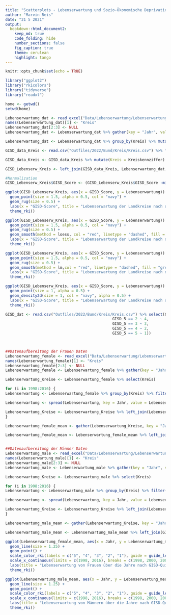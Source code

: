 ```yaml
---
title: "Scatterplots - Lebenserwartung und Sozio-Ökonomische Deprivation"
author: "Marvin Reis"
date: "21 5 2021"
output:
  bookdown::html_document2:
    keep_md: true
    code_folding: hide
    number_sections: false
    fig_caption: true
    theme: cerulean
    highlight: tango
---
```


```r
knitr::opts_chunk$set(echo = TRUE)

library("ggplot2")
library("rkicolors")
library("tidyverse")
library("readxl")

home <- getwd()
setwd(home)
```


```r
Lebenserwartung_dat <- read_excel("Data/Lebenserwartung/Lebenserwartung_17_18_19.xlsx", skip = 1, sheet = "Daten")
names(Lebenserwartung_dat)[1] <- "Kreis"
Lebenserwartung_dat[2:3] <- NULL
Lebenserwartung_dat <- Lebenserwartung_dat %>% gather(key = "Jahr", value = "Value" , -"Kreis", convert=T, na.rm = T) %>% mutate(Kreis = as.numeric(Kreis))

Lebenserwartung_dat <- Lebenserwartung_dat %>% group_by(Kreis) %>% mutate(Lebenserwartung = mean(Value)) %>% ungroup() %>% filter(Jahr == 2018) %>% select(-Jahr, -Value)

GISD_data_Kreis <- read.csv("Outfiles/2022/Bund/Kreis/Kreis.csv") %>% filter(Jahr == 2018)

GISD_data_Kreis <- GISD_data_Kreis %>% mutate(Kreis = Kreiskennziffer) %>% select(Kreis, GISD_Score) %>% distinct(Kreis, .keep_all = TRUE) %>% unique()

GISD_Lebenserw_Kreis <- left_join(GISD_data_Kreis, Lebenserwartung_dat, by = "Kreis")
```

```r
#Normalization
GISD_Lebenserw_Kreis$GISD_Score <- (GISD_Lebenserw_Kreis$GISD_Score -min(GISD_Lebenserw_Kreis$GISD_Score ))/(max(GISD_Lebenserw_Kreis$GISD_Score )-min(GISD_Lebenserw_Kreis$GISD_Score ))
```

```r
ggplot(GISD_Lebenserw_Kreis, aes(x = GISD_Score, y = Lebenserwartung)) +
  geom_point(size = 1.5, alpha = 0.5, col = "navy") +
  geom_rug(size = 0.5) + 
  labs(x = "GISD-Score", title = "Lebenserwartung der Landkreise nach dem GISD", subtitle = "auf Basis 2018", y = "Lebenserwartung in Jahren") +
  theme_rki()
```

```r
ggplot(GISD_Lebenserw_Kreis, aes(x = GISD_Score, y = Lebenserwartung)) +
  geom_point(size = 1.5, alpha = 0.5, col = "navy") +
  geom_rug(size = 0.5) +
  geom_smooth(method = loess, col = "red", linetype = "dashed", fill = "grey50", alpha = 0.5) +
  labs(x = "GISD-Score", title = "Lebenserwartung der Landkreise nach dem GISD", subtitle =  "auf Basis 2018, mit Regressionslinie (Loess)", y = "Lebenserwartung in Jahren") +
  theme_rki()
```

```r
ggplot(GISD_Lebenserw_Kreis, aes(x = GISD_Score, y = Lebenserwartung)) +
  geom_point(size = 1.5, alpha = 0.5, col = "navy") +
  geom_rug(size = 0.5) +
  geom_smooth(method = lm,col = "red", linetype = "dashed", fill = "grey50", alpha = 0.5) +
  labs(x = "GISD-Score", title = "Lebenserwartung der Landkreise nach dem GISD", subtitle = "auf Basis 2018, mit Regressionslinie (Linear)", y = "Lebenserwartung in Jahren") +
  theme_rki()
```

```r
ggplot(GISD_Lebenserw_Kreis, aes(x = GISD_Score, y = Lebenserwartung)) +
  geom_point(size = 1, alpha = 0.5) +
  geom_density2d(size = 1, col = "navy", alpha = 0.5) +
  labs(x = "GISD-Score", title = "Lebenserwartung der Landkreise nach dem GISD (Density)", subtitle = "auf Basis 2018", y = "Lebenserwartung in Jahren") +
  theme_rki()
```


```r
GISD_dat <- read.csv("Outfiles/2022/Bund/Kreis/Kreis.csv") %>% select(GISD_5, Jahr, Kreiskennziffer) %>% rename(Kreis = Kreiskennziffer) %>% mutate(GISD_5 = case_when(GISD_5 == 1 ~ 5,
                                               GISD_5 == 2 ~ 4,
                                               GISD_5 == 3 ~ 3,
                                               GISD_5 == 4 ~ 2,
                                               GISD_5 == 5 ~ 1))



##Datenaufbereitung der Frauen Daten
Lebenserwartung_female <- read_excel("Data/Lebenserwartung/Lebenserwartung_female_97_17.xlsx", skip = 1, sheet = "Daten")
names(Lebenserwartung_female)[1] <- "Kreis"
Lebenserwartung_female[2:3] <- NULL
Lebenserwartung_female <- Lebenserwartung_female %>% gather(key = "Jahr", value = "Value" , -"Kreis", convert=T, na.rm = T) %>% mutate(Kreis = as.numeric(Kreis))

Lebenserwartung_Kreise <- Lebenserwartung_female %>% select(Kreis)

for (i in 1998:2016) {
Lebenserwartung <- Lebenserwartung_female %>% group_by(Kreis) %>% filter(Jahr == i | Jahr == i+1 | Jahr == i-1) %>% mutate(Lebenserwartung_adj = mean(Value)) %>% ungroup() %>% filter(Jahr == i) %>% select(-Value)

Lebenserwartung <- spread(Lebenserwartung, key = Jahr, value = Lebenserwartung_adj)

Lebenserwartung_Kreise <- Lebenserwartung_Kreise %>% left_join(Lebenserwartung, by = c("Kreis"))
}

Lebenserwartung_female_mean <- gather(Lebenserwartung_Kreise, key = "Jahr", value = "Lebenserwartung_adj", 2:20) %>% mutate(Jahr = as.numeric(Jahr))

Lebenserwartung_female_mean <- Lebenserwartung_female_mean %>% left_join(GISD_dat, by = c("Kreis", "Jahr")) %>% group_by(GISD_5, Jahr) %>% mutate(Lebenserwartung_mean = mean(Lebenserwartung_adj)) %>% ungroup()


##Datenaufbereitung der Männer Daten
Lebenserwartung_male <- read_excel("Data/Lebenserwartung/Lebenserwartung_male_97_17.xlsx", skip = 1, sheet = "Daten")
names(Lebenserwartung_male)[1] <- "Kreis"
Lebenserwartung_male[2:3] <- NULL
Lebenserwartung_male <- Lebenserwartung_male %>% gather(key = "Jahr", value = "Value" , -"Kreis", convert=T, na.rm = T) %>% mutate(Kreis = as.numeric(Kreis))

Lebenserwartung_Kreise <- Lebenserwartung_male %>% select(Kreis)

for (i in 1998:2016) {
Lebenserwartung <- Lebenserwartung_male %>% group_by(Kreis) %>% filter(Jahr == i | Jahr == i+1 | Jahr == i-1) %>% mutate(Lebenserwartung_adj = mean(Value)) %>% ungroup() %>% filter(Jahr == i) %>% select(-Value)

Lebenserwartung <- spread(Lebenserwartung, key = Jahr, value = Lebenserwartung_adj)

Lebenserwartung_Kreise <- Lebenserwartung_Kreise %>% left_join(Lebenserwartung, by = c("Kreis"))
}

Lebenserwartung_male_mean <- gather(Lebenserwartung_Kreise, key = "Jahr", value = "Lebenserwartung_adj", 2:20) %>% mutate(Jahr = as.numeric(Jahr))

Lebenserwartung_male_mean <- Lebenserwartung_male_mean %>% left_join(GISD_dat, by = c("Kreis", "Jahr")) %>% group_by(GISD_5, Jahr) %>% mutate(Lebenserwartung_mean = mean(Lebenserwartung_adj)) %>% ungroup()
```

```r
ggplot(Lebenserwartung_female_mean, aes(x = Jahr, y = Lebenserwartung_mean, col = as.factor(GISD_5))) +
  geom_line(size = 1.25) +
  geom_point() +
  scale_color_rki(labels = c("5", "4", "3", "2", "1"), guide = guide_legend(reverse=TRUE)) +
  scale_x_continuous(limits = c(1998, 2016), breaks = c(1998, 2000, 2002, 2004, 2006, 2008, 2010, 2012, 2014, 2016), labels = c("1997/1999", "1999/2001", "2001/2003", "2003/2005", "2005/2007", "2007/2009", "2009/2011", "2011/2013", "2013/2015", "2015/2017"), guide = guide_axis(angle = -22.25)) +
  labs(title = "Lebenserwartung von Frauen über die Jahre nach GISD-Quintil", y = "Durchschnittliche Lebenserwartung", col = "GISD-Quintil") +
  theme_rki()
```

```r
ggplot(Lebenserwartung_male_mean, aes(x = Jahr, y = Lebenserwartung_mean, col = as.factor(GISD_5))) +
  geom_line(size = 1.25) +
  geom_point() +
  scale_color_rki(labels = c("5", "4", "3", "2", "1"), guide = guide_legend(reverse=TRUE)) +
  scale_x_continuous(limits = c(1998, 2016), breaks = c(1998, 2000, 2002, 2004, 2006, 2008, 2010, 2012, 2014, 2016), labels = c("1997/1999", "1999/2001", "2001/2003", "2003/2005", "2005/2007", "2007/2009", "2009/2011", "2011/2013", "2013/2015", "2015/2017"), guide = guide_axis(angle = -22.25)) +
  labs(title = "Lebenserwartung von Männern über die Jahre nach GISD-Quintil", y = "Durchschnittliche Lebenserwartung", col = "GISD-Quintil") +
  theme_rki()
```

